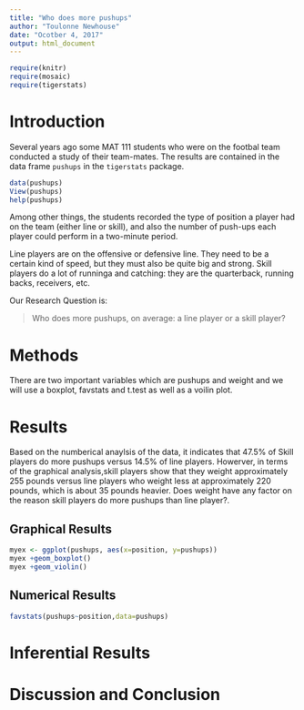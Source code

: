 ---
title: "Who does more pushups"
author: "Toulonne Newhouse"
date: "Ocotber 4, 2017"
output: html_document
---

```{r include=FALSE}
require(knitr)
require(mosaic)
require(tigerstats)
```
<!-- We recommend you use git branches -- create a separate branch for each major section i.e. Introduction, Methods, Results, Inferential Results, and Discussion and Conclusions - leave the YAML block untouched until the final merge where you put in your own name !-->

# Introduction

Several years ago some MAT 111 students who were on the footbal team conducted a study of their team-mates.  The results are contained in the data frame `pushups` in the `tigerstats` package.

```{r eval=FALSE}
data(pushups)
View(pushups)
help(pushups)
```

Among other things, the students recorded the type of position a player had on the team (either line or skill), and also the number of push-ups each player could perform in a two-minute period.

Line players are on the offensive or defensive line.  They need to be a certain kind of speed, but they must also be quite big and strong.  Skill players do a lot of runninga and catching:  they are the quarterback, running backs, receivers, etc.

Our Research Question is:

  >Who does more pushups, on average: a line player or a skill player?


# Methods
<!--Decide on your methods:  use "variable analysis" or other appropriate descriptors.  Make sure to choose at least one graphical method and at least one numerical method.!-->

There are two important variables which are pushups and weight and we will use a boxplot, favstats and t.test as well as a voilin plot.

# Results
<!--You have both graphical and numerical methods, so you will have both graphical and numerical results to consider.!-->

Based on the numberical anaylsis of the data, it indicates that 47.5% of Skill players do more pushups versus 14.5% of line players. Howerver, in terms of the graphical analysis,skill players show that they weight approximately 255 pounds versus line players who weight less at approximately 220 pounds, which is about 35 pounds heavier. Does weight have any factor on the reason skill players do more pushups than line player?.

## Graphical Results
<!--Your graph should have a good title, and axes should be labled as needed.  Discuss your graphical results, showing how they answer the research question.  Use specific features of the graph in your discussion.!-->

```{r}
myex <- ggplot(pushups, aes(x=position, y=pushups))
myex +geom_boxplot()
myex +geom_violin()
```

## Numerical Results
<!--Numerical results go here. Use the numerical results to describe the patterns if any that exist in the data as focused toward the research question!-->

```{r}
favstats(pushups~position,data=pushups)
```


# Inferential Results
<!--State hypothesis clearly.  Make sure your discussion of the inferential test covers all the aspects that the test output produces, such as test statistic, p-value etc.  Make a decision about the null hypothesis, explain the assumptions on which the selected test/procedure was based, and why the chosen procedure satisfys the assumptions and is appropriate to answer the research question!-->


# Discussion and Conclusion
<!--State your overall conclusion.  This is also a good place to mention other Research Questions that came to mind as you were carrying out this study.!-->

